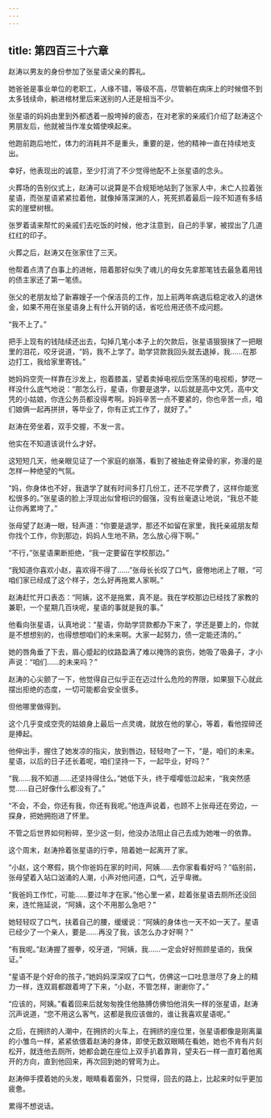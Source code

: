 ```yaml
---
---
---
```

title: 第四百三十六章
---




赵涛以男友的身份参加了张星语父亲的葬礼。

她爸爸是事业单位的老职工，人缘不错，等级不高，尽管躺在病床上的时候借不到太多钱续命，躺进棺材里后来送别的人还是相当不少。

张星语的妈妈由里到外都透着一股垮掉的疲态，在对老家的亲戚们介绍了赵涛这个男朋友后，他就被当作准女婿使唤起来。

他跑前跑后地忙，体力的消耗并不是重头，重要的是，他的精神一直在持续地支出。

幸好，他表现出的诚意，至少打消了不少觉得他配不上张星语的念头。

火葬场的告别仪式上，赵涛可以说算是不合规矩地站到了张家人中，未亡人拉着张星语，而张星语紧紧拉着他，就像掉落深渊的人，死死抓着最后一段不知道有多结实的崖壁树根。

张罗着请来帮忙的亲戚们去吃饭的时候，他才注意到，自己的手掌，被捏出了几道红红的印子。

火葬之后，赵涛又在张家住了三天。

他帮着点清了白事上的进帐，陪着那好似失了魂儿的母女先拿那笔钱去最急着用钱的债主家还了第一笔债。

张父的老朋友给了新寡嫂子一个保洁员的工作，加上前两年病退后稳定收入的退休金，如果不用在张星语身上有什么开销的话，省吃俭用还债不成问题。

“我不上了。”

把手上现有的钱陆续还出去，勾掉几笔小本子上的欠款后，张星语狠狠抹了一把眼里的泪花，咬牙说道，“妈，我不上学了。助学贷款我回头就去退掉，我……在那边打工，我给家里寄钱。”

她妈妈空壳一样靠在沙发上，抱着膝盖，望着卖掉电视后空荡荡的电视柜，梦呓一样没什么底气地说：“那怎么行，星语，你要是退学，以后就是高中文凭，高中文凭的小姑娘，你连公务员都没得考啊。妈妈辛苦一点不要紧的，你也辛苦一点，咱们娘俩一起再拼拼，等毕业了，你有正式工作了，就好了。”

赵涛在旁坐着，双手交握，不发一言。

他实在不知道该说什么才好。

这短短几天，他亲眼见证了一个家庭的崩落，看到了被抽走脊梁骨的家，弥漫的是怎样一种绝望的气氛。

“妈，你身体也不好，我退学了就有时间多打几份工，还不花学费了，这样你能宽松很多的。”张星语的脸上浮现出似曾相识的倔强，没有丝毫退让地说，“我总不能让你再累垮了。”

张母望了赵涛一眼，轻声道：“你要是退学，那还不如留在家里，我托亲戚朋友帮你找个工作，你到那边，妈妈人生地不熟，怎么放心得下啊。”

“不行，”张星语果断拒绝，“我一定要留在学校那边。”

“我知道你喜欢小赵，喜欢得不得了……”张母长长叹了口气，疲倦地闭上了眼，“可咱们家已经成了这个样子，怎么好再拖累人家啊。”

赵涛赶忙开口表态：“阿姨，这不是拖累，真不是。我在学校那边已经找了家教的兼职，一个星期几百块呢，星语的事就是我的事。”

他看向张星语，认真地说：“星语，你助学贷款都办下来了，学还是要上的，你就是不想想别的，也得想想咱们的未来啊。大家一起努力，债一定能还清的。”

她的唇角垂了下去，眉心蹙起的纹路盈满了难以掩饰的哀伤，她吸了吸鼻子，才小声说：“咱们……的未来吗？”

赵涛的心尖颤了一下，他觉得自己似乎正在迈过什么危险的界限，如果狠下心就此摆出拒绝的态度，一切可能都会安全很多。

但他哪里做得到。

这个几乎变成空壳的姑娘身上最后一点灵魂，就放在他的掌心，等着，看他捏碎还是捧起。

他伸出手，握住了她发凉的指尖，放到唇边，轻轻吻了一下，“是，咱们的未来。星语，以后的日子还长着呢，咱们坚持一下，一起毕业，好吗？”

“我……我不知道……还坚持得住么。”她低下头，终于嘤嘤低泣起来，“我突然感觉……自己好像什么都没有了。”

“不会，不会，你还有我，你还有我呢。”他连声说着，也顾不上张母还在旁边，一探身，把她拥抱进了怀里。

不管之后世界如何粉碎，至少这一刻，他没办法阻止自己去成为她唯一的依靠。

这个周末，赵涛拎着张星语的行李，陪着她一起离开了家。

“小赵，这个寒假，挑个你爸妈在家的时间，阿姨……去你家看看好吗？”临别前，张母望着入站口汹涌的人潮，小声对他问道，口气，近乎卑微。

“我爸妈工作忙，可能……要过年才在家。”他心里一紧，趁着张星语去厕所还没回来，连忙拖延说，“阿姨，这个不用那么急吧？”

她轻轻叹了口气，扶着自己的腰，缓缓说：“阿姨的身体也一天不如一天了。星语已经少了一个亲人，要是……再没了我，该怎么办才好啊？”

“有我呢。”赵涛握了握拳，咬牙道，“阿姨，我……一定会好好照顾星语的，我保证。”

“星语不是个好命的孩子，”她妈妈深深叹了口气，仿佛这一口吐息泄尽了身上的精力一样，连双肩都跟着垮了下来，“小赵，不管怎样，谢谢你了。”

“应该的，阿姨。”看着回来后就匆匆挽住他胳膊仿佛怕他消失一样的张星语，赵涛沉声说道，“您不用这么客气，这都是我应该做的，谁让我喜欢星语呢。”

之后，在拥挤的人潮中，在拥挤的火车上，在拥挤的座位里，张星语都像是刚离巢的小雏鸟一样，紧紧依偎着赵涛的身体，即使无数双眼睛在看她，她也不肯有片刻松开，就连他去厕所，她都会跪在座位上双手扒着靠背，望夫石一样一直盯着他离开的方向，直到他回来，再次回到她的臂弯为止。

赵涛伸手摸着她的头发，眼睛看着窗外，只觉得，回去的路上，比起来时似乎更加疲惫。

累得不想说话。